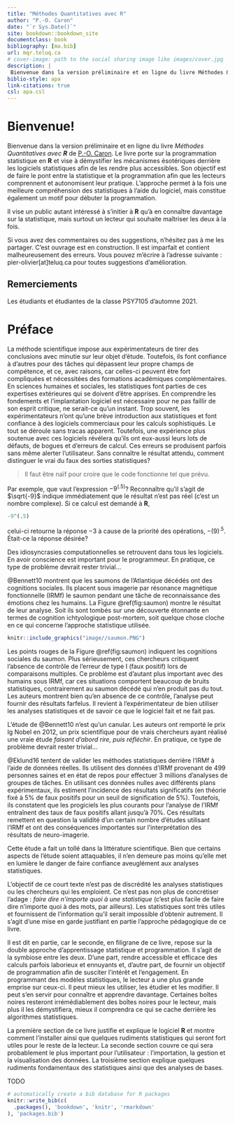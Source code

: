 ```yaml
--- 
title: "Méthodes Quantitatives avec R"
author: "P.-O. Caron"
date: "`r Sys.Date()`"
site: bookdown::bookdown_site
documentclass: book
bibliography: [ma.bib]
url: mqr.teluq.ca
# cover-image: path to the social sharing image like images/cover.jpg
description: |
 Bienvenue dans la version préliminaire et en ligne du livre Méthodes Quantitatives avec **R** de P.-O. Caron. Le livre démystifie les mécanismes ésotériques derrière les logiciels statistiques et démocratise la programmation statistique avec R. 
biblio-style: apa
link-citations: true
csl: apa.csl
---
```


# Bienvenue! {-}

Bienvenue dans la version préliminaire et en ligne du livre *Méthodes Quantitatives avec ****R*** de [P.-O. Caron](https://www.teluq.ca/siteweb/univ/pcaron.html). Le livre porte sur la programmation statistique en **R** et vise à démystifier les mécanismes ésotériques derrière les logiciels statistiques afin de les rendre plus accessibles. Son objectif est de faire le pont entre la statistique et la programmation afin que les lecteurs comprennent et autonomisent leur pratique. L'approche permet à la fois une meilleure compréhension des statistiques à l'aide du logiciel, mais constitue également un motif pour débuter la programmation.

Il vise un public autant intéressé à s'initier à **R** qu'à en connaître davantage sur la statistique, mais surtout un lecteur qui souhaite maîtriser les deux à la fois.

Si vous avez des commentaires ou des suggestions, n'hésitez pas à me les partager. C'est ouvrage est en construction. Il est imparfait et contient malheureusement des erreurs. Vous pouvez m'écrire à l'adresse suivante : pier-olivier[at]teluq.ca pour toutes suggestions d'amélioration. 

## Remerciements {-}

Les étudiants et étudiantes de la classe PSY7105 d'automne 2021.

# Préface {-}

La méthode scientifique impose aux expérimentateurs de tirer des conclusions avec minutie sur leur objet d'étude. Toutefois, ils font confiance à d'autres pour des tâches qui dépassent leur propre champs de compétence, et ce, avec raisons, car celles-ci peuvent être fort compliquées et nécessitées des formations académiques complémentaires. En sciences humaines et sociales, les statistiques font parties de ces expertises extérieures qui se doivent d'être apprises. En comprendre les fondements et l'implantation logiciel est nécessaire pour ne pas faillir de son esprit critique, ne serait-ce qu'un instant. Trop souvent, les expérimentateurs n'ont qu'une brève introduction aux statistiques et font confiance à des logiciels commerciaux pour les calculs sophistiqués. Le tout se déroule sans tracas apparent. Toutefois, une expérience plus soutenue avec ces logiciels révélera qu'ils ont eux-aussi leurs lots de défauts, de bogues et d'erreurs de calcul. Ces erreurs se produisent parfois sans même alerter l'utilisateur. Sans connaître le résultat attendu, comment distinguer le vrai du faux des sorties statistiques?

> Il faut être naïf pour croire que le code fonctionne tel que prévu.

Par exemple, que vaut l'expression $-9^{(.5)}$? Reconnaître qu'il s'agit de $\sqrt{-9}$ indique immédiatement que le résultat n'est pas réel (c'est un nombre complexe). Si ce calcul est demandé à **R**,

```r
-9^(.5)
```
celui-ci retourne la réponse $-3$ à cause de la priorité des opérations, $-(9)^{.5}$. Était-ce la réponse désirée? 

Des idiosyncrasies computationnelles se retrouvent dans tous les logiciels. En avoir conscience est important pour le programmeur. En pratique, ce type de problème devrait rester trivial...
 
@Bennett10 montrent que les saumons de l’Atlantique décédés ont des cognitions sociales. Ils placent sous imagerie par résonance magnétique fonctionnelle (IRMf) le saumon pendant une tâche de reconnaissance des émotions chez les humains. La Figure \@ref(fig:saumon) montre le résultat de leur analyse. Soit ils sont tombés sur une découverte étonnante en termes de cognition ichtyologique post-mortem, soit quelque chose cloche en ce qui concerne l'approche statistique utilisée.

```r
knitr::include_graphics("image//saumon.PNG")
```

Les points rouges de la Figure \@ref(fig:saumon) indiquent les cognitions sociales du saumon. Plus sérieusement, ces chercheurs critiquent l'absence de contrôle de l'erreur de type I (faux positif) lors de comparaisons multiples. Ce problème est d'autant plus important avec des humains sous IRMf, car ces situations comportent beaucoup de bruits statistiques, contrairement au saumon décédé qui n'en produit pas du tout. Les auteurs montrent bien qu'en absence de ce contrôle, l'analyse peut fournir des résultats farfelus. Il revient à l'expérimentateur de bien utiliser les analyses statistiques et de savoir ce que le logiciel fait et ne fait pas.

L'étude de @Bennett10 n'est qu'un canular. Les auteurs ont remporté le prix Ig Nobel en 2012, un prix scientifique pour de vrais chercheurs ayant réalisé une vraie étude *faisant d'abord rire, puis réfléchir*. En pratique, ce type de problème devrait rester trivial...

@Eklund16 tentent de valider les méthodes statistiques derrière l'IRMf à l'aide de données réelles. Ils utilisent des données d'IRMf provenant de 499 personnes saines et en état de repos pour effectuer 3 millions d'analyses de groupes de tâches. En utilisant ces données nulles avec différents plans expérimentaux, ils estiment l'incidence des résultats significatifs (en théorie fixé à 5% de faux positifs pour un seuil de signification de 5%). Toutefois, ils constatent que les progiciels les plus courants pour l'analyse de l'IRMf entraînent des taux de faux positifs allant jusqu'à 70%. Ces résultats remettent en question la validité d'un certain nombre d'études utilisant l'IRMf et ont des conséquences importantes sur l'interprétation des résultats de neuro-imagerie.

Cette étude a fait un tollé dans la littérature scientifique. Bien que certains aspects de l'étude soient attaquables, il n'en demeure pas moins qu'elle met en lumière le danger de faire confiance aveuglément aux analyses statistiques.

L'objectif de ce court texte n'est pas de discrédité les analyses statistiques ou les chercheurs qui les emploient. Ce n'est pas non plus de concrétiser l'adage : *faire dire n'importe quoi à une statistique* (c'est plus facile de faire dire n'importe quoi à des mots, par ailleurs). Les statistiques sont très utiles et fournissent de l'information qu'il serait impossible d'obtenir autrement. Il s'agit d'une mise en garde justifiant en partie l'approche pédagogique de ce livre.

Il est dit en partie, car le seconde, en filigrane de ce livre, repose sur la double approche d'apprentissage statistique et programmation. Il s'agit de la symbiose entre les deux. D'une part, rendre accessible et efficace des calculs parfois laborieux et ennuyants et, d'autre part, de fournir un objectif de programmation afin de susciter l'intérêt et l'engagement. En programmant des modèles statistiques, le lecteur a une plus grande emprise sur ceux-ci. Il peut mieux les utiliser, les étudier et les modifier. Il peut s'en servir pour connaître et apprendre davantage. Certaines boîtes noires resteront irrémédiablement des boîtes noires pour le lecteur, mais plus il les démystifiera, mieux il comprendra ce qui se cache derrière les algorithmes statistiques.

La première section de ce livre justifie et explique le logiciel **R** et montre comment l'installer ainsi que quelques rudiments statistiques qui seront fort utiles pour le reste de la lecteur. La seconde section couvre ce qui sera probablement le plus important pour l'utilisateur : l'importation, la gestion et la visualisation des données. La troisième section explique quelques rudiments fondamentaux des statistiques ainsi que des analyses de bases.

TODO

```r
# automatically create a bib database for R packages
knitr::write_bib(c(
  .packages(), 'bookdown', 'knitr', 'rmarkdown'
), 'packages.bib')
```
